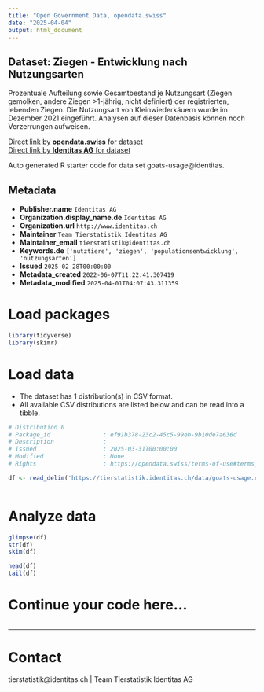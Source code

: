 ```yaml
---
title: "Open Government Data, opendata.swiss"
date: "2025-04-04"
output: html_document
---
```


## Dataset: Ziegen - Entwicklung nach Nutzungsarten

Prozentuale Aufteilung sowie Gesamtbestand je Nutzungsart (Ziegen gemolken, andere Ziegen >1-jährig, nicht definiert) der registrierten, lebenden Ziegen. Die Nutzungsart von Kleinwiederkäuern wurde im Dezember 2021 eingeführt. Analysen auf dieser Datenbasis können noch Verzerrungen aufweisen.

[Direct link by **opendata.swiss** for dataset](https://opendata.swiss/de/dataset/ziegen-entwicklung-nach-nutzungsarten)<br>
[Direct link by **Identitas AG** for dataset](https://tierstatistik.identitas.ch/)

Auto generated R starter code for data set goats-usage@identitas.

## Metadata

- **Publisher.name** `Identitas AG`
- **Organization.display_name.de** `Identitas AG`
- **Organization.url** `http://www.identitas.ch`
- **Maintainer** `Team Tierstatistik Identitas AG`
- **Maintainer_email** `tierstatistik@identitas.ch`
- **Keywords.de** `['nutztiere', 'ziegen', 'populationsentwicklung', 'nutzungsarten']`
- **Issued** `2025-02-28T00:00:00`
- **Metadata_created** `2022-06-07T11:22:41.307419`
- **Metadata_modified** `2025-04-01T04:07:43.311359`


# Load packages

```r

library(tidyverse)
library(skimr)

```

# Load data

-   The dataset has 1 distribution(s) in CSV format.
-   All available CSV distributions are listed below and can be read into a tibble.

```r

# Distribution 0
# Package_id               : ef91b378-23c2-45c5-99eb-9b10de7a636d
# Description              : 
# Issued                   : 2025-03-31T00:00:00
# Modified                 : None
# Rights                   : https://opendata.swiss/terms-of-use#terms_by

df <- read_delim('https://tierstatistik.identitas.ch/data/goats-usage.csv')



```

# Analyze data

```r

glimpse(df)
str(df)
skim(df)

head(df)
tail(df)

```

# Continue your code here...

```r

```

------------------------------------------------------------------------

# Contact

tierstatistik@identitas.ch | Team Tierstatistik Identitas AG
